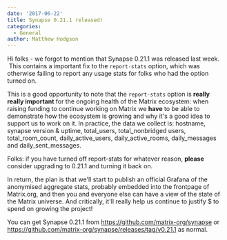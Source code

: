 ```yaml
---
date: '2017-06-22'
title: Synapse 0.21.1 released!
categories:
  - General
author: Matthew Hodgson
---
```


Hi folks - we forgot to mention that Synapse 0.21.1 was released last week.  This contains a important fix to the <code>report-stats</code> option, which was otherwise failing to report any usage stats for folks who had the option turned on.

This is a good opportunity to note that the <code>report-stats</code> option is <b>really really important</b> for the ongoing health of the Matrix ecosystem: when raising funding to continue working on Matrix we <b>have</b> to be able to demonstrate how the ecosystem is growing and why it's a good idea to support us to work on it.  In practice, the data we collect is: hostname, synapse version & uptime, total_users, total_nonbridged users, total_room_count, daily_active_users, daily_active_rooms, daily_messages and daily_sent_messages.

Folks: if you have turned off report-stats for whatever reason, <b>please</b> consider upgrading to 0.21.1 and turning it back on.

In return, the plan is that we'll start to publish an official Grafana of the anonymised aggregate stats, probably embedded into the frontpage of Matrix.org, and then you and everyone else can have a view of the state of the Matrix universe.  And critically, it'll really help us continue to justify $ to spend on growing the project!

You can get Synapse 0.21.1 from <a href="https://github.com/matrix-org/synapse">https://github.com/matrix-org/synapse</a> or <a href="https://github.com/matrix-org/synapse/releases/tag/v0.21.1">https://github.com/matrix-org/synapse/releases/tag/v0.21.1</a> as normal.